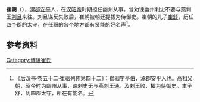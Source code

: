 '''崔朝'''（{{bd|？||？||}}），[[涿郡|涿郡]][[安平县|安平]]人，在[[汉昭帝|汉昭帝]]时期担任幽州从事，曾劝谏幽州刺史不要与燕刺王[[刘旦|刘旦]]来往。刘旦谋反失败后，崔朝被朝廷提拔为侍御史。崔朝的儿子[[崔舒|崔舒]]，历任四个郡的太守，在任职的各个地方都有贤能的好名声<ref>《后汉书·卷五十二·崔骃列传第四十二》：崔骃字亭伯，涿郡安平人也。高祖父朝，昭帝时为幽州从事，谏剌史无与燕刺王通。及剌王败，擢为侍御史。生子舒，历四郡太守，所在有能名。</ref>。

==参考资料==
{{reflist}}


[[Category:博陵崔氏|Category:博陵崔氏]]